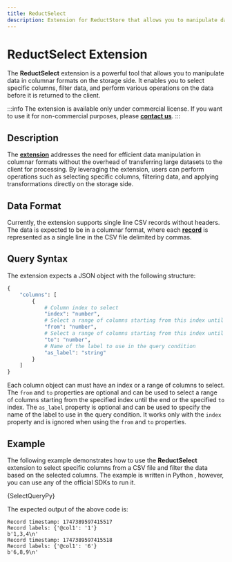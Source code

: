 ```yaml
---
title: ReductSelect
description: Extension for ReductStore that allows you to manipulate data in columnar formats on the storage side.
---
```


<head>
  <link
    rel="canonical"
    href="https://www.reduct.store/docs/extensions/official/select-ext"
  />
</head>

# ReductSelect Extension

The **ReductSelect** extension is a powerful tool that allows you to manipulate data in columnar formats on the storage side. It enables you to select specific columns, filter data, and perform various operations on the data before it is returned to the client.

:::info
The extension is available only under commercial license. If you want to use it for non-commercial purposes, please [**contact us**](/contact).
:::

## Description

The [**extension**](./glossary#extension) addresses the need for efficient data manipulation in columnar formats without the overhead of transferring large datasets to the client for processing. By leveraging the extension, users can perform operations such as selecting specific columns, filtering data, and applying transformations directly on the storage side.

## Data Format

Currently, the extension supports single line CSV records without headers.
The data is expected to be in a columnar format, where each [**record**](./glossary#extension) is represented as a single line in the CSV file delimited by commas.

## Query Syntax

The extension expects a JSON object with the following structure:

```python
{
    "columns": [
        {
            # Column index to select
            "index": "number",
            # Select a range of columns starting from this index until the end or `to` index
            "from": "number",
            # Select a range of columns starting from this index until the end or `from` index
            "to": "number",
            # Name of the label to use in the query condition
            "as_label": "string"
        }
    ]
}
```

Each column object can must have an index or a range of columns to select. The `from` and `to` properties are optional and can be used to select a range of columns starting from the specified index until the end or the specified `to` index.
The `as_label` property is optional and can be used to specify the name of the label to use in the query condition.
It works only with the `index` property and is ignored when using the `from` and `to` properties.

## Example

The following example demonstrates how to use the **ReductSelect** extension to select specific columns from a CSV file and filter the data based on the selected columns.
The example is written in Python , however, you can use any of the official SDKs to run it.



<Tabs>
  <TabItem value="Python">
    <CodeBlock language="python">{SelectQueryPy}</CodeBlock>
  </TabItem>
</Tabs>

The expected output of the above code is:

```
Record timestamp: 1747389597415517
Record labels: {'@col1': '1'}
b'1,3,4\n'
Record timestamp: 1747389597415518
Record labels: {'@col1': '6'}
b'6,8,9\n'
```
